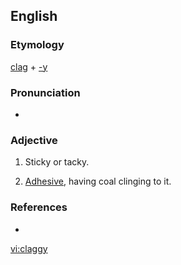 ==English==

===Etymology===
[[clag]] + [[-y]]

===Pronunciation===
* {{IPA|klæɡiː|lang=en}}

===Adjective===
{{en-adj|er}}

# {{lb|en|of mud, tar, glue or the like}} Sticky or tacky.
# {{lb|en|specifically, of a roof in a mine}} [[adhesive|Adhesive]], having coal clinging to it.

===References===
* {{R:Webster 1913}}

[[vi:claggy]]